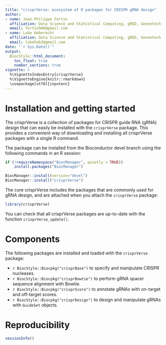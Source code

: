 ```yaml
---
title: "crisprVerse: ecosystem of R packages for CRISPR gRNA design"
author: 
- name: Jean-Philippe Fortin
  affiliation: Data Science and Statistical Computing, gRED, Genentech
  email: fortin946@gmail.com
- name: Luke Hoberecht
  affiliation: Data Science and Statistical Computing, gRED, Genentech
  email: lukehob3@gmail.com
date: "`r Sys.Date()`"
output: 
  BiocStyle::html_document:
    toc_float: true
    number_sections: true
vignette: >
  %\VignetteIndexEntry{crisprVerse}
  %\VignetteEngine{knitr::rmarkdown}
  \usepackage[utf8]{inputenc}
---
```



# Installation and getting started

The crisprVerse is a collection of packages for CRISPR guide RNA (gRNA) design
that can easily be installed with the `crisprVerse` package. This provides 
a convenient way of downloading and installing all crisprVerse packages 
with a single R command. 

The package can be installed from the Bioconductor devel branch using
the following commands in an R session:

```r
if (!requireNamespace("BiocManager", quietly = TRUE))
    install.packages("BiocManager")

BiocManager::install(version="devel")
BiocManager::install("crisprVerse")
```

The core crisprVerse includes the packages that are commonly used for 
gRNA design, and are attached when you attach the `crisprVerse` package:

```r
library(crisprVerse)
```

You can check that all crisprVerse packages are up-to-date 
with the function `crisprVerse_update()`.



# Components

The following packages are installed and loaded with the `crisprVerse` package: 


* `r BiocStyle::Biocpkg("crisprBase")` to specify and manipulate CRISPR nucleases.
* `r BiocStyle::Biocpkg("crisprBowtie")` to perform gRNA spacer sequence
alignment with Bowtie.
* `r BiocStyle::Biocpkg("crisprScore")` to annotate gRNAs with on-target
and off-target scores.
* `r BiocStyle::Biocpkg("crisprDesign")` to design and manipulate gRNAs
with `GuideSet` objects. 

# Reproducibility

```r
sessionInfo()
```



